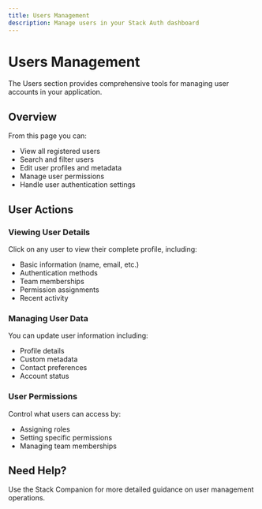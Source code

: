 ```yaml
---
title: Users Management
description: Manage users in your Stack Auth dashboard
---
```


# Users Management

The Users section provides comprehensive tools for managing user accounts in your application.

## Overview

From this page you can:
- View all registered users
- Search and filter users
- Edit user profiles and metadata
- Manage user permissions
- Handle user authentication settings

## User Actions

### Viewing User Details
Click on any user to view their complete profile, including:
- Basic information (name, email, etc.)
- Authentication methods
- Team memberships
- Permission assignments
- Recent activity

### Managing User Data
You can update user information including:
- Profile details
- Custom metadata
- Contact preferences
- Account status

### User Permissions
Control what users can access by:
- Assigning roles
- Setting specific permissions
- Managing team memberships

## Need Help?

Use the Stack Companion for more detailed guidance on user management operations.
